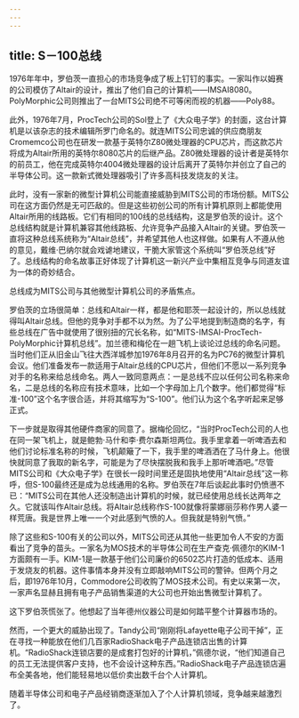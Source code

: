 ```yaml
---
---
---
```

title: S－100总线
---




1976年年中，罗伯茨一直担心的市场竞争成了板上钉钉的事实。一家叫作以姆赛的公司模仿了Altair的设计，推出了他们自己的计算机——IMSAI8080。PolyMorphic公司则推出了一台MITS公司绝不可等闲而视的机器——Poly88。

此外，1976年7月，ProcTech公司的Sol登上了《大众电子学》的封面，这台计算机是以该杂志的技术编辑所罗门命名的。就连MITS公司忠诚的供应商朋友Cromemco公司也在研发一款基于英特尔Z80微处理器的CPU芯片，而这款芯片将成为Altair所用的英特尔8080芯片的后继产品。Z80微处理器的设计者是英特尔的前员工，他在完成英特尔4004微处理器的设计后离开了英特尔并创立了自己的半导体公司。这一款新式微处理器吸引了许多高科技发烧友的关注。

此时，没有一家新的微型计算机公司能直接威胁到MITS公司的市场份额。MITS公司在这方面仍然是无可匹敌的。但是这些初创公司的所有计算机原则上都能使用Altair所用的线路板。它们有相同的100线的总线结构，这是罗伯茨的设计。这个总线结构就是计算机兼容其他线路板、允许竞争产品接入Altair的关键。罗伯茨一直将这种总线系统称为“Altair总线”，并希望其他人也这样做。如果有人不遵从他的意见，戴维·巴纳尔就会戏谑地建议，干脆大家管这个系统叫“罗伯茨总线”好了。总线结构的命名故事正好体现了计算机这一新兴产业中集相互竞争与同道友谊为一体的奇妙结合。

总线成为MITS公司与其他微型计算机公司的矛盾焦点。

罗伯茨的立场很简单：总线和Altair一样，都是他和耶茨一起设计的，所以总线就得叫Altair总线。但他的竞争对手都不以为然。为了公平地提到制造商的名字，有些总线在广告中就使用了很别扭的冗长名称，如“MITS-IMSAI-ProcTech-PolyMorphic计算机总线”。加兰德和梅伦在一趟飞机上谈论过总线的命名问题。当时他们正从旧金山飞往大西洋城参加1976年8月召开的名为PC76的微型计算机会议。他们准备发布一款适用于Altair总线的CPU芯片，但他们不愿以一系列竞争对手的名称来给总线命名。两人一致同意两点：一是总线不应以任何公司名称来命名，二是总线的名称应有技术意味，比如一个字母加上几个数字。他们都觉得“标准-100”这个名字很合适，并将其缩写为“S-100”。他们认为这个名字听起来足够正式。

下一步就是取得其他硬件商家的同意了。据梅伦回忆，“当时ProcTech公司的人也在同一架飞机上，就是鲍勃·马什和李·费尔森斯坦两位。我手里拿着一听啤酒去和他们讨论标准名称的时候，飞机颠簸了一下，我手里的啤酒洒在了马什身上。他很快就同意了我取的新名字，可能是为了尽快摆脱我和我手上那听啤酒吧。”尽管MITS公司和《大众电子学》在很长一段时间里还是固执地使用“Altair总线”这一称呼，但S-100最终还是成为总线通用的名称。罗伯茨在7年后谈起此事时仍愤懑不已：“MITS公司在其他人还没制造出计算机的时候，就已经使用总线长达两年之久。它就该叫作Altair总线。将Altair总线称作S-100就像将蒙娜丽莎称作男人婆一样荒唐。我是世界上唯一一个对此感到气愤的人。但我就是特别气愤。”

除了这些和S-100有关的公司以外，MITS公司还从其他一些更加令人不安的方面看出了竞争的苗头。一家名为MOS技术的半导体公司在生产查克·佩德尔的KIM-1方面颇有一手。KIM-1是一款基于他们公司廉价的6502芯片打造的低成本、适用于发烧友的机器。这件事情本身并没有立即敲响MITS公司的警钟。但两个月之后，即1976年10月，Commodore公司收购了MOS技术公司。有史以来第一次，一家声名显赫且拥有电子产品销售渠道的大公司也开始出售微型计算机了。

这下罗伯茨慌张了。他想起了当年德州仪器公司是如何踏平整个计算器市场的。

然而，一个更大的威胁出现了。Tandy公司“刚刚将Lafayette电子公司干掉”，正在寻找一种能放在他们几百家RadioShack电子产品连锁店出售的计算机。“RadioShack连锁店要的是成套打包好的计算机，”佩德尔说，“他们知道自己的员工无法提供客户支持，也不会设计这种东西。”RadioShack电子产品连锁店遍布全美各地，他们能轻易地以低价卖出数千台个人计算机。

随着半导体公司和电子产品经销商逐渐加入了个人计算机领域，竞争越来越激烈了。